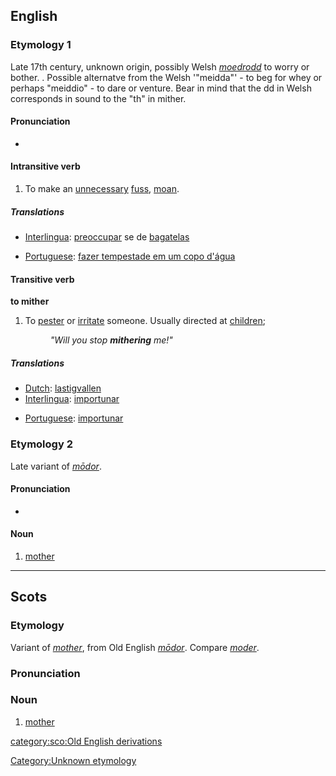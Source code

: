 ==English==
===Etymology 1===
Late 17th century, unknown origin, possibly Welsh ''[[moedrodd]]'' to worry or bother. [[Category:Unknown etymology]]. Possible alternatve from the Welsh '"meidda"' - to beg for whey or perhaps "meiddio" - to dare or venture. Bear in mind that the dd in Welsh corresponds in sound to the "th" in mither.

====Pronunciation====
*{{IPA|/ˈmaɪθər/}}

====Intransitive verb====
{{en-verb|mithers|mithering|mithered|mithered}}
# {{North England dialect}} To make an [[unnecessary]] [[fuss]], [[moan]].

=====Translations=====
{{trans-top|to mither (''intransitive'')}}
*[[Interlingua]]: [[preoccupar]] se de [[bagatela]]s
{{trans-mid}}
*[[Portuguese]]: [[fazer tempestade em um copo d'água]]
{{trans-bottom}}

====Transitive verb====
'''to mither'''
# To [[pester]] or [[irritate]] someone. Usually directed at [[children]]; 
#: ''"Will you stop '''mithering''' me!"''

=====Translations=====
{{trans-top|to mither (''transitive'')}}
*[[Dutch]]: [[lastigvallen]]
*[[Interlingua]]: [[importunar]]
{{trans-mid}}
*[[Portuguese]]: [[importunar]]
{{trans-bottom}}

===Etymology 2===
Late variant of {{OE.}} ''[[modor#Old English|mōdor]]''.

====Pronunciation====
*{{IPA|/ˈmɪθər/}}

====Noun====
{{en-noun}}

# {{context|Scottish|Nothern English}} [[mother]]

----

==Scots==
===Etymology===
Variant of ''[[mother]]'', from Old English ''[[modor#Old English|mōdor]]''.  Compare ''[[moder]]''.

===Pronunciation===
{{IPA|/ˈmɪðər/}}

===Noun===
{{sco-noun}}

# [[mother]]

[[category:sco:Old English derivations]]